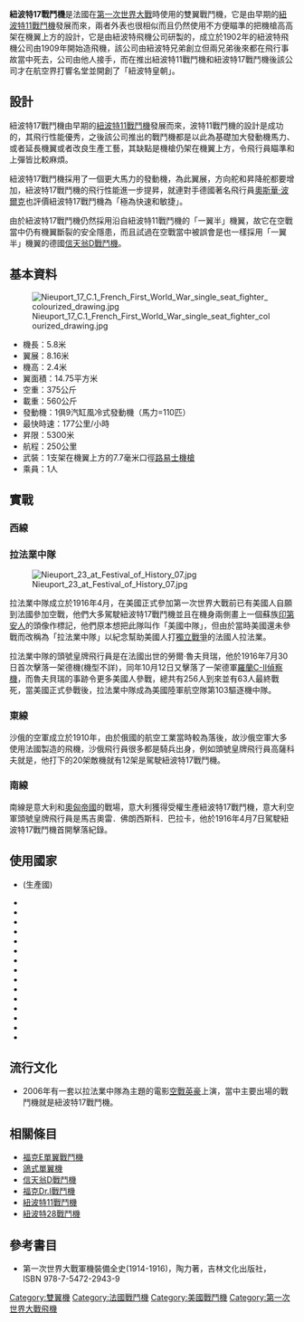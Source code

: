 {{Infobox Aircraft
|name = 紐波特17雙翼戰鬥機
|image = Image:Nieuport 17 Low Pass 02 Dawn Patrol NMUSAF 26Sept09 (14599271062).jpg
|caption      = 紐波特17雙翼戰鬥機
|type = 雙翼戰鬥機
|manufacturer = 紐波特飛機公司
|designer     = 古斯達夫．戴拿
|first flight = 1916年1月
|primary user = 法國空軍
}}

'''紐波特17戰鬥機'''是法國在[[第一次世界大戰|第一次世界大戰]]時使用的雙翼戰鬥機，它是由早期的[[紐波特11戰鬥機|紐波特11戰鬥機]]發展而來，兩者外表也很相似而且仍然使用不方便瞄準的把機槍高高架在機翼上方的設計，它是由紐波特飛機公司研製的，成立於1902年的紐波特飛機公司由1909年開始造飛機，該公司由紐波特兄弟創立但兩兄弟後來都在飛行事故當中死去，公司由他人接手，而在推出紐波特11戰鬥機和紐波特17戰鬥機後該公司才在航空界打響名堂並開創了「紐波特皇朝」。

==設計==
紐波特17戰鬥機由早期的[[紐波特11戰鬥機|紐波特11戰鬥機]]發展而來，波特11戰鬥機的設計是成功的，其飛行性能優秀，之後該公司推出的戰鬥機都是以此為基礎加大發動機馬力、或者延長機翼或者改良生產工藝，其缺點是機槍仍架在機翼上方，令飛行員瞄準和上彈皆比較麻煩。

紐波特17戰鬥機採用了一個更大馬力的發動機，為此翼展，方向舵和昇降舵都要增加，紐波特17戰鬥機的飛行性能進一步提昇，就連對手德國著名飛行員[[奧斯華·波爾克|奧斯華·波爾克]]也評價紐波特17戰鬥機為「極為快速和敏捷」。

由於紐波特17戰鬥機仍然採用沿自紐波特11戰鬥機的「一翼半」機翼，故它在空戰當中仍有機翼斷裂的安全隱患，而且試過在空戰當中被誤會是也一樣採用「一翼半」機翼的德國[[信天翁D戰鬥機|信天翁D戰鬥機]]。

==基本資料==
[[File:Nieuport_17_C.1_French_First_World_War_single_seat_fighter_colourized_drawing.jpg|thumb]]
* 機長：5.8米
* 翼展：8.16米
* 機高：2.4米
* 翼面積：14.75平方米 
* 空重：375公斤
* 載重：560公斤 
* 發動機：1俱9汽缸風冷式發動機（馬力=110匹）
* 最快時速：177公里/小時
* 昇限：5300米
* 航程：250公里
* 武裝：1支架在機翼上方的7.7毫米口徑[[路易士機槍|路易士機槍]]
* 乘員：1人

==實戰==
===西線===
===拉法業中隊===
[[File:Nieuport_23_at_Festival_of_History_07.jpg|thumb]]

拉法業中隊成立於1916年4月，在美國正式參加第一次世界大戰前已有美國人自願到法國參加空戰，他們大多駕駛紐波特17戰鬥機並且在機身兩側畫上一個蘇族[[印第安人|印第安人]]的頭像作標記，他們原本想把此隊叫作「美國中隊」，但由於當時美國還未參戰而改稱為「拉法業中隊」以紀念幫助美國人打[[美國獨立戰爭|獨立戰爭]]的法國人拉法業。

拉法業中隊的頭號皇牌飛行員是在法國出世的勞爾·魯夫貝瑞，他於1916年7月30日首次擊落一架德機(機型不詳)，同年10月12日又擊落了一架德軍[[羅蘭C-II偵察機|羅蘭C-II偵察機]]，而魯夫貝瑞的事跡令更多美國人參戰，總共有256人到來並有63人最終戰死，當美國正式參戰後，拉法業中隊成為美國陸軍航空隊第103驅逐機中隊。

===東線===
沙俄的空軍成立於1910年，由於俄國的航空工業當時較為落後，故沙俄空軍大多使用法國製造的飛機，沙俄飛行員很多都是騎兵出身，例如頭號皇牌飛行員高薩科夫就是，他打下的20架敵機就有12架是駕駛紐波特17戰鬥機。

===南線===
南線是意大利和[[奧匈帝國|奧匈帝國]]的戰場，意大利獲得受權生產紐波特17戰鬥機，意大利空軍頭號皇牌飛行員是馬吉奧雷．佛朗西斯科．巴拉卡，他於1916年4月7日駕駛紐波特17戰鬥機首開擊落紀錄。

==使用國家==
*{{FRA}}(生產國)
*{{BEL}}
*{{flag|Kingdom of Italy}}
*{{NLD}}
*{{flag|Romania|1867}}
*{{flag|Russian Empire|1914}}
*{{flag|Switzerland}}
*{{UK}}
*{{USA}}
*{{FIN}}
*{{POL}}
*{{CZS}}
*{{EST}}
*{{BRA}}
*{{CHI}}
*{{COL}}

==流行文化==
<!-- 注释出：[[File:Flyboys_Final1Sheet2.jpg|thumb]] -->
*2006年有一套以拉法業中隊為主題的電影[[空戰英豪|空戰英豪]]上演，當中主要出場的戰鬥機就是紐波特17戰鬥機。

==相關條目==
* [[福克E單翼戰鬥機|福克E單翼戰鬥機]]
* [[鴿式單翼機|鴿式單翼機]]
* [[信天翁D戰鬥機|信天翁D戰鬥機]]
* [[福克Dr.I戰鬥機|福克Dr.I戰鬥機]]
* [[紐波特11戰鬥機|紐波特11戰鬥機]]
* [[紐波特28戰鬥機|紐波特28戰鬥機]]

==參考書目==
{{Commons category|Nieuport 17}}
*第一次世界大戰軍機裝備全史(1914-1916)，陶力著，吉林文化出版社，ISBN 978-7-5472-2943-9

[[Category:雙翼機|Category:雙翼機]]
[[Category:法國戰鬥機|Category:法國戰鬥機]]
[[Category:美國戰鬥機|Category:美國戰鬥機]]
[[Category:第一次世界大戰飛機|Category:第一次世界大戰飛機]]